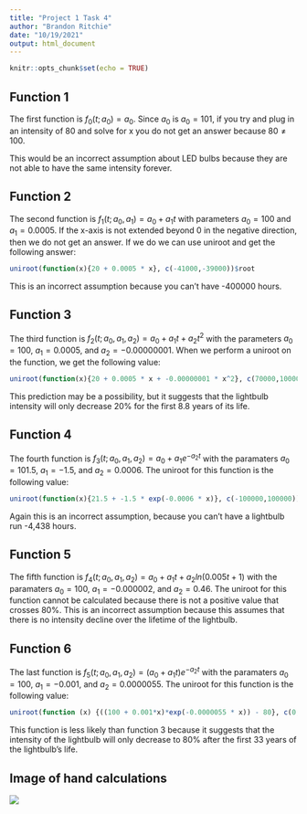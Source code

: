 ```yaml
---
title: "Project 1 Task 4"
author: "Brandon Ritchie"
date: "10/19/2021"
output: html_document
---
```


```r
knitr::opts_chunk$set(echo = TRUE)
```

## Function 1

The first function is $f_0(t;a_0)=a_0$. Since $a_0$ is $a_0 = 101$, if you try and plug in an intensity of 80 and solve for x you do not get an answer because $80 \neq 100$.

This would be an incorrect assumption about LED bulbs because they are not able to have the same intensity forever.

## Function 2

The second function is $f_1(t;a_0,a_1) = a_0 + a_1t$ with parameters $a_0 = 100$ and $a_1 = 0.0005$. If the x-axis is not extended beyond 0 in the negative direction, then we do not get an answer. If we do we can use uniroot and get the following answer:

```r
uniroot(function(x){20 + 0.0005 * x}, c(-41000,-39000))$root
```

This is an incorrect assumption because you can't have -400000 hours.

## Function 3

The third function is $f_2(t;a_0,a_1,a_2) = a_0 + a_1t+a_2t^2$ with the parameters $a_0 = 100$, $a_1 = 0.0005$, and $a_2 = -0.00000001$. When we perform a uniroot on the function, we get the following value:

```r
uniroot(function(x){20 + 0.0005 * x + -0.00000001 * x^2}, c(70000,100000))$root
```

This prediction may be a possibility, but it suggests that the lightbulb intensity will only decrease 20% for the first 8.8 years of its life.

## Function 4

The fourth function is $f_3(t;a_0,a_1,a_2) = a_0 + a_1e^{-a_2t}$ with the paramaters $a_0 = 101.5$, $a_1 = -1.5$, and $a_2 = 0.0006$. The uniroot for this function is the following value:

```r
uniroot(function(x){21.5 + -1.5 * exp(-0.0006 * x)}, c(-100000,100000))$root
```

Again this is an incorrect assumption, because you can't have a lightbulb run -4,438 hours.

## Function 5

The fifth function is $f_4(t;a_0,a_1,a_2) = a_0 + a_1t+a_2ln(0.005t + 1)$ with the paramaters $a_0 = 100$, $a_1 = -0.000002$, and $a_2 = 0.46$. The uniroot for this function cannot be calculated because there is not a positive value that crosses 80%. This is an incorrect assumption because this assumes that there is no intensity decline over the lifetime of the lightbulb.

## Function 6

The last function is $f_5(t;a_0,a_1,a_2) = (a_0 + a_1t)e^{-a_2t}$ with the paramaters $a_0 = 100$, $a_1 = -0.001$, and $a_2 = 0.0000055$. The uniroot for this function is the following value:

```r
uniroot(function (x) {((100 + 0.001*x)*exp(-0.0000055 * x)) - 80}, c(0,500000))$root
```

This function is less likely than function 3 because it suggests that the intensity of the lightbulb will only decrease to 80% after the first 33 years of the lightbulb's life.

## Image of hand calculations

![](hand_write.jpg)
